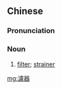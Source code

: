 {{also|滤器}}
==Chinese==
{{zh-forms|s=滤器}}

===Pronunciation===
{{zh-pron
|m=lǜqì
|cat=n
}}

===Noun===
{{zh-noun}}

# [[filter]]; [[strainer]]

[[mg:濾器]]